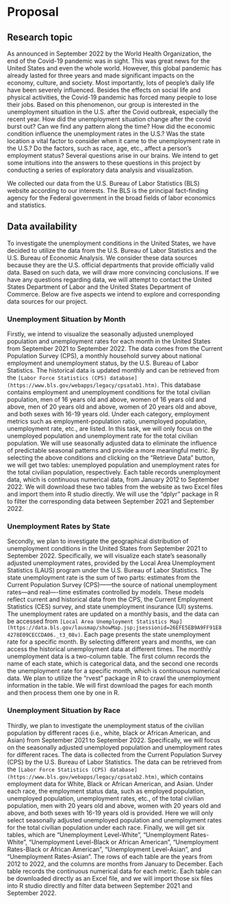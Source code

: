 # Proposal

## Research topic
As announced in September 2022 by the World Health Organization, the end of the Covid-19 pandemic was in sight. This was great news for the United States and even the whole world. However, this global pandemic has already lasted for three years and made significant impacts on the economy, culture, and society. Most importantly, lots of people’s daily life have been severely influenced. Besides the effects on social life and physical activities, the Covid-19 pandemic has forced many people to lose their jobs. Based on this phenomenon, our group is interested in the unemployment situation in the U.S. after the Covid outbreak, especially the recent year. How did the unemployment situation change after the covid burst out? Can we find any pattern along the time? How did the economic condition influence the unemployment rates in the U.S.? Was the state location a vital factor to consider when it came to the unemployment rate in the U.S.? Do the factors, such as race, age, etc., affect a person’s employment status? Several questions arise in our brains. We intend to get some intuitions into the answers to these questions in this project by conducting a series of exploratory data analysis and visualization. 

We collected our data from the U.S. Bureau of Labor Statistics (BLS) website according to our interests. The BLS is the principal fact-finding agency for the Federal government in the broad fields of labor economics and statistics. 

## Data availability

To investigate the unemployment conditions in the United States, we have decided to utilize the data from the U.S. Bureau of Labor Statistics and the U.S. Bureau of Economic Analysis. We consider these data sources because they are the U.S. official departments that provide officially valid data. Based on such data, we will draw more convincing conclusions. If we have any questions regarding data, we will attempt to contact the United States Department of Labor and the United States Department of Commerce. Below are five aspects we intend to explore and corresponding data sources for our project. 

### Unemployment Situation by Month

Firstly, we intend to visualize the seasonally adjusted unemployed population and unemployment rates for each month in the United States from September 2021 to September 2022. The data comes from the Current Population Survey (CPS), a monthly household survey about national employment and unemployment status, by the U.S. Bureau of Labor Statistics. The historical data is updated monthly and can be retrieved from the `[Labor Force Statistics (CPS) database] (https://www.bls.gov/webapps/legacy/cpsatab1.htm)`. This database contains employment and unemployment conditions for the total civilian population, men of 16 years old and above, women of 16 years old and above, men of 20 years old and above, women of 20 years old and above, and both sexes with 16-19 years old. Under each category, employment metrics such as employment-population ratio, unemployed population, unemployment rate, etc., are listed. In this task, we will only focus on the unemployed population and unemployment rate for the total civilian population. We will use seasonally adjusted data to eliminate the influence of predictable seasonal patterns and provide a more meaningful metric. By selecting the above conditions and clicking on the “Retrieve Data” button, we will get two tables: unemployed population and unemployment rates for the total civilian population, respectively. Each table records unemployment data, which is continuous numerical data, from January 2012 to September 2022. We will download these two tables from the website as two Excel files and import them into R studio directly. We will use the “dplyr” package in R to filter the corresponding data between September 2021 and September 2022.

### Unemployment Rates by State

Secondly, we plan to investigate the geographical distribution of unemployment conditions in the United States from September 2021 to September 2022. Specifically, we will visualize each state's seasonally adjusted unemployment rates, provided by the Local Area Unemployment Statistics (LAUS) program under the U.S. Bureau of Labor Statistics. The state unemployment rate is the sum of two parts: estimates from the Current Population Survey (CPS)——the source of national unemployment rates—and real—-time estimates controlled by models. These models reflect current and historical data from the CPS, the Current Employment Statistics (CES) survey, and state unemployment insurance (UI) systems. The unemployment rates are updated on a monthly basis, and the data can be accessed from `[Local Area Unemployment Statistics Map] (https://data.bls.gov/lausmap/showMap.jsp;jsessionid=26EFE5EB9A9FF91E84278E09CECCDA06._t3_08v)`. Each page presents the state unemployment rate for a specific month. By selecting different years and months, we can access the historical unemployment data at different times. The monthly unemployment data is a two-column table. The first column records the name of each state, which is categorical data, and the second one records the unemployment rate for a specific month, which is continuous numerical data. We plan to utilize the "rvest" package in R to crawl the unemployment information in the table. We will first download the pages for each month and then process them one by one in R. 

### Unemployment Situation by Race

Thirdly, we plan to investigate the unemployment status of the civilian population by different races (i.e., white, black or African American, and Asian) from September 2021 to September 2022. Specifically, we will focus on the seasonally adjusted unemployed population and unemployment rates for different races. The data is collected from the Current Population Survey (CPS) by the U.S. Bureau of Labor Statistics. The data can be retrieved from the `[Labor Force Statistics (CPS) database] (https://www.bls.gov/webapps/legacy/cpsatab2.htm)`, which contains employment data for White, Black or African American, and Asian. Under each race, the employment status data, such as employed population, unemployed population, unemployment rates, etc., of the total civilian population, men with 20 years old and above, women with 20 years old and above, and both sexes with 16-19 years old is provided. Here we will only select seasonally adjusted unemployed population and unemployment rates for the total civilian population under each race. Finally, we will get six tables, which are “Unemployment Level-White”, “Unemployment Rates-White”, “Unemployment Level-Black or African American”, “Unemployment Rates-Black or African American”, “Unemployment Level-Asian”, and “Unemployment Rates-Asian”. The rows of each table are the years from 2012 to 2022, and the columns are months from January to December. Each table records the continuous numerical data for each metric. Each table can be downloaded directly as an Excel file, and we will import those six files into R studio directly and filter data between September 2021 and September 2022. 
